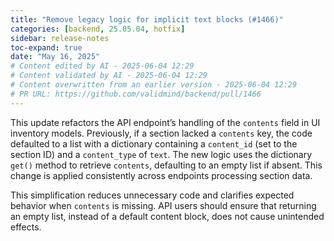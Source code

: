 ```yaml
---
title: "Remove legacy logic for implicit text blocks (#1466)"
categories: [backend, 25.05.04, hotfix]
sidebar: release-notes
toc-expand: true
date: "May 16, 2025"
# Content edited by AI - 2025-06-04 12:29
# Content validated by AI - 2025-06-04 12:29
# Content overwritten from an earlier version - 2025-06-04 12:29
# PR URL: https://github.com/validmind/backend/pull/1466
---
```


This update refactors the API endpoint's handling of the `contents` field in UI inventory models. Previously, if a section lacked a `contents` key, the code defaulted to a list with a dictionary containing a `content_id` (set to the section ID) and a `content_type` of `text`. The new logic uses the dictionary `get()` method to retrieve `contents`, defaulting to an empty list if absent. This change is applied consistently across endpoints processing section data.

This simplification reduces unnecessary code and clarifies expected behavior when `contents` is missing. API users should ensure that returning an empty list, instead of a default content block, does not cause unintended effects.